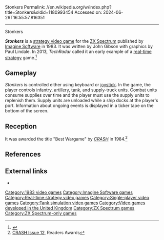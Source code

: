 Stonkers
Permalink: //en.wikipedia.org/w/index.php?title=Stonkers&oldid=1180993454
Accessed on: 2024-06-26T16:55:57.816351



------
Stonkers
{{Infobox video game
|title = Stonkers
|image = Stonkers - Imagine.jpg
|caption =
|developer = [[Imagine Software]]
|publisher = [[Imagine Software]]
|designer = [[John Gibson (programmer)|John Gibson]]
|artist = [[Paul Lindale]]
|released = [[1983 in video gaming|1983]]
|genre = [[Real-time strategy]]
|modes = [[Single-player video game|Single-player]]
|platforms = [[ZX Spectrum]]
}}

'''''Stonkers''''' is a [[strategy video game]] for the [[ZX Spectrum]] published by [[Imagine Software]] in 1983. It was written by John Gibson with graphics by Paul Lindale. In 2013, ''TechRadar'' called it an early example of a [[real-time strategy]] game.<ref>{{Cite web|url=http://www.techradar.com/news/gaming/loved-command-and-conquer-you-ll-love-these-ios-games-1124172|title = Loved Command and Conquer? You'll love these iOS games|date = 12 January 2013}}</ref>

==Gameplay==
''Stonkers'' is controlled either using keyboard or [[joystick]]. In the game, the player controls [[infantry]], [[artillery]], [[tank]], and supply-truck units.  Combat units consume supplies over time and the player must use the supply units to replenish them.  Supply units are unloaded while a ship docks at the player's port. Information about ongoing events is displayed in a ticker tape on the bottom of the screen.

==Reception==
It was awarded the title "Best Wargame" by ''[[CRASH (magazine)|CRASH]]'' in 1984.<ref>[http://www.crashonline.org.uk/12/awards.htm CRASH Issue 12], Readers Awards</ref>

==References==
<references/>

== External links ==
*{{WoS_game|id=0004913}}

[[Category:1983 video games]]
[[Category:Imagine Software games]]
[[Category:Real-time strategy video games]]
[[Category:Single-player video games]]
[[Category:Tank simulation video games]]
[[Category:Video games developed in the United Kingdom]]
[[Category:ZX Spectrum games]]
[[Category:ZX Spectrum-only games]]